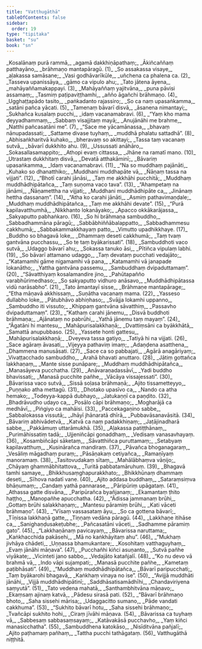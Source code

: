 ```yaml
---
title: "Vatthugāthā"
tableOfContents: false
sidebar:
  order: 19
type: "tipitaka"
basket: "su"
book: "sn"
---
```



<DynamicBreadcrumb />

<Division number="983" book="sn">

<Paragraph number="1164" type="verses" book="sn">
_Kosalānaṃ purā rammā,_  
_agamā dakkhiṇāpathaṃ;_  
_Ākiñcaññaṃ patthayāno,_  
_brāhmaṇo mantapāragū. (1)_  

</Paragraph>

</Division>
<Division number="984" book="sn">

<Paragraph number="1165" type="verses" book="sn">
_So assakassa visaye,_  
_aḷakassa samāsane;_  
_Vasi godhāvarīkūle,_  
_uñchena ca phalena ca. (2)_  

</Paragraph>

</Division>
<Division number="985" book="sn">

<Paragraph number="1166" type="verses" book="sn">
_Tasseva upanissāya,_  
_gāmo ca vipulo ahu;_  
_Tato jātena āyena,_  
_mahāyaññamakappayi. (3)_  

</Paragraph>

</Division>
<Division number="986" book="sn">

<Paragraph number="1167" type="verses" book="sn">
_Mahāyaññaṃ yajitvāna,_  
_puna pāvisi assamaṃ;_  
_Tasmiṃ paṭipaviṭṭhamhi,_  
_añño āgañchi brāhmaṇo. (4)_  

</Paragraph>

</Division>
<Division number="987" book="sn">

<Paragraph number="1168" type="verses" book="sn">
_Ugghaṭṭapādo tasito,_  
_paṅkadanto rajassiro;_  
_So ca naṃ upasaṅkamma,_  
_satāni pañca yācati. (5)_  

</Paragraph>

</Division>
<Division number="988" book="sn">

<Paragraph number="1169" type="verses" book="sn">
_Tamenaṃ bāvarī disvā,_  
_āsanena nimantayi;_  
_Sukhañca kusalaṃ pucchi,_  
_idaṃ vacanamabravi. (6)_  

</Paragraph>

</Division>
<Division number="989" book="sn">

<Paragraph number="1170" type="verses" book="sn">
_“Yaṃ kho mama deyyadhammaṃ,_  
_Sabbaṃ visajjitaṃ mayā;_  
_Anujānāhi me brahme,_  
_Natthi pañcasatāni me”. (7)_  

</Paragraph>

</Division>
<Division number="990" book="sn">

<Paragraph number="1171" type="verses" book="sn">
_“Sace me yācamānassa,_  
_bhavaṃ nānupadassati;_  
_Sattame divase tuyhaṃ,_  
_muddhā phalatu sattadhā”. (8)_  

</Paragraph>

</Division>
<Division number="991" book="sn">

<Paragraph number="1172" type="verses" book="sn">
_Abhisaṅkharitvā kuhako,_  
_bheravaṃ so akittayi;_  
_Tassa taṃ vacanaṃ sutvā,_  
_bāvarī dukkhito ahu. (9)_  

</Paragraph>

</Division>
<Division number="992" book="sn">

<Paragraph number="1173" type="verses" book="sn">
_Ussussati anāhāro,_  
_Sokasallasamappito;_  
_Athopi evaṃ cittassa,_  
_Jhāne na ramatī mano. (10)_  

</Paragraph>

</Division>
<Division number="993" book="sn">

<Paragraph number="1174" type="verses" book="sn">
_Utrastaṃ dukkhitaṃ disvā,_  
_Devatā atthakāminī;_  
_Bāvariṃ upasaṅkamma,_  
_Idaṃ vacanamabravi. (11)_  

</Paragraph>

</Division>
<Division number="994" book="sn">

<Paragraph number="1175" type="verses" book="sn">
_“Na so muddhaṃ pajānāti,_  
_Kuhako so dhanatthiko;_  
_Muddhani muddhapāte vā,_  
_Ñāṇaṃ tassa na vijjati”. (12)_  

</Paragraph>

</Division>
<Division number="995" book="sn">

<Paragraph number="1176" type="verses" book="sn">
_“Bhotī carahi jānāsi,_  
_Taṃ me akkhāhi pucchitā;_  
_Muddhaṃ muddhādhipātañca,_  
_Taṃ suṇoma vaco tava”. (13)_  

</Paragraph>

</Division>
<Division number="996" book="sn">

<Paragraph number="1177" type="verses" book="sn">
_“Ahampetaṃ na jānāmi,_  
_Ñāṇamettha na vijjati;_  
_Muddhani muddhādhipāte ca,_  
_Jinānaṃ hettha dassanaṃ”. (14)_  

</Paragraph>

</Division>
<Division number="997" book="sn">

<Paragraph number="1178" type="verses" book="sn">
_“Atha ko carahi jānāti,_  
_Asmiṃ pathavimaṇḍale;_  
_Muddhaṃ muddhādhipātañca,_  
_Taṃ me akkhāhi devate”. (15)_  

</Paragraph>

</Division>
<Division number="998" book="sn">

<Paragraph number="1179" type="verses" book="sn">
_“Purā kapilavatthumhā,_  
_Nikkhanto lokanāyako;_  
_Apacco okkākarājassa,_  
_Sakyaputto pabhaṅkaro. (16)_  

</Paragraph>

</Division>
<Division number="999" book="sn">

<Paragraph number="1180" type="verses" book="sn">
_So hi brāhmaṇa sambuddho,_  
_Sabbadhammāna pāragū;_  
_Sabbābhiññābalappatto,_  
_Sabbadhammesu cakkhumā;_  
_Sabbakammakkhayaṃ patto,_  
_Vimutto upadhikkhaye. (17)_  

</Paragraph>

</Division>
<Division number="1000" book="sn">

<Paragraph number="1181" type="verses" book="sn">
_Buddho so bhagavā loke,_  
_Dhammaṃ deseti cakkhumā;_  
_Taṃ tvaṃ gantvāna pucchassu,_  
_So te taṃ byākarissati”. (18)_  

</Paragraph>

</Division>
<Division number="1001" book="sn">

<Paragraph number="1182" type="verses" book="sn">
_Sambuddhoti vaco sutvā,_  
_Udaggo bāvarī ahu;_  
_Sokassa tanuko āsi,_  
_Pītiñca vipulaṃ labhi. (19)_  

</Paragraph>

</Division>
<Division number="1002" book="sn">

<Paragraph number="1183" type="verses" book="sn">
_So bāvarī attamano udaggo,_  
_Taṃ devataṃ pucchati vedajāto;_  
_“Katamamhi gāme nigamamhi vā pana,_  
_Katamamhi vā janapade lokanātho;_  
_Yattha gantvāna passemu,_  
_Sambuddhaṃ dvipaduttamaṃ”. (20)_  

</Paragraph>

</Division>
<Division number="1003" book="sn">

<Paragraph number="1184" type="verses" book="sn">
_“Sāvatthiyaṃ kosalamandire jino,_  
_Pahūtapañño varabhūrimedhaso;_  
_So sakyaputto vidhuro anāsavo,_  
_Muddhādhipātassa vidū narāsabho”. (21)_  

</Paragraph>

</Division>
<Division number="1004" book="sn">

<Paragraph number="1185" type="verses" book="sn">
_Tato āmantayī sisse,_  
_Brāhmaṇe mantapārage;_  
_“Etha māṇavā akkhissaṃ,_  
_Suṇātha vacanaṃ mama. (22)_  

</Paragraph>

</Division>
<Division number="1005" book="sn">

<Paragraph number="1186" type="verses" book="sn">
_Yasseso dullabho loke,_  
_Pātubhāvo abhiṇhaso;_  
_Svājja lokamhi uppanno,_  
_Sambuddho iti vissuto;_  
_Khippaṃ gantvāna sāvatthiṃ,_  
_Passavho dvipaduttamaṃ”. (23)_  

</Paragraph>

</Division>
<Division number="1006" book="sn">

<Paragraph number="1187" type="verses" book="sn">
_“Kathaṃ carahi jānemu,_  
_Disvā buddhoti brāhmaṇa;_  
_Ajānataṃ no pabrūhi,_  
_Yathā jānemu taṃ mayaṃ”. (24)_  

</Paragraph>

</Division>
<Division number="1007" book="sn">

<Paragraph number="1188" type="verses" book="sn">
_“Āgatāni hi mantesu,_  
_Mahāpurisalakkhaṇā;_  
_Dvattiṃsāni ca byākkhātā,_  
_Samattā anupubbaso. (25)_  

</Paragraph>

</Division>
<Division number="1008" book="sn">

<Paragraph number="1189" type="verses" book="sn">
_Yassete honti gattesu,_  
_Mahāpurisalakkhaṇā;_  
_Dveyeva tassa gatiyo,_  
_Tatiyā hi na vijjati. (26)_  

</Paragraph>

</Division>
<Division number="1009" book="sn">

<Paragraph number="1190" type="verses" book="sn">
_Sace agāraṃ āvasati,_  
_Vijeyya pathaviṃ imaṃ;_  
_Adaṇḍena asatthena,_  
_Dhammena manusāsati. (27)_  

</Paragraph>

</Division>
<Division number="1010" book="sn">

<Paragraph number="1191" type="verses" book="sn">
_Sace ca so pabbajati,_  
_Agārā anagāriyaṃ;_  
_Vivaṭṭacchado sambuddho,_  
_Arahā bhavati anuttaro. (28)_  

</Paragraph>

</Division>
<Division number="1011" book="sn">

<Paragraph number="1192" type="verses" book="sn">
_Jātiṃ gottañca lakkhaṇaṃ,_  
_Mante sisse punāpare;_  
_Muddhaṃ muddhādhipātañca,_  
_Manasāyeva pucchatha. (29)_  

</Paragraph>

</Division>
<Division number="1012" book="sn">

<Paragraph number="1193" type="verses" book="sn">
_Anāvaraṇadassāvī,_  
_Yadi buddho bhavissati;_  
_Manasā pucchite pañhe,_  
_Vācāya vissajessati”. (30)_  

</Paragraph>

</Division>
<Division number="1013" book="sn">

<Paragraph number="1194" type="verses" book="sn">
_Bāvarissa vaco sutvā,_  
_Sissā soḷasa brāhmaṇā;_  
_Ajito tissametteyyo,_  
_Puṇṇako atha mettagū. (31)_  

</Paragraph>

</Division>
<Division number="1014" book="sn">

<Paragraph number="1195" type="verses" book="sn">
_Dhotako upasīvo ca,_  
_Nando ca atha hemako;_  
_Todeyya-kappā dubhayo,_  
_Jatukaṇṇī ca paṇḍito. (32)_  

</Paragraph>

</Division>
<Division number="1015" book="sn">

<Paragraph number="1196" type="verses" book="sn">
_Bhadrāvudho udayo ca,_  
_Posālo cāpi brāhmaṇo;_  
_Mogharājā ca medhāvī,_  
_Piṅgiyo ca mahāisi. (33)_  

</Paragraph>

</Division>
<Division number="1016" book="sn">

<Paragraph number="1197" type="verses" book="sn">
_Paccekagaṇino sabbe,_  
_Sabbalokassa vissutā;_  
_Jhāyī jhānaratā dhīrā,_  
_Pubbavāsanavāsitā. (34)_  

</Paragraph>

</Division>
<Division number="1017" book="sn">

<Paragraph number="1198" type="verses" book="sn">
_Bāvariṃ abhivādetvā,_  
_Katvā ca naṃ padakkhiṇaṃ;_  
_Jaṭājinadharā sabbe,_  
_Pakkāmuṃ uttarāmukhā. (35)_  

</Paragraph>

</Division>
<Division number="1018" book="sn">

<Paragraph number="1199" type="verses" book="sn">
_Aḷakassa patiṭṭhānaṃ,_  
_Purimāhissatiṃ tadā;_  
_Ujjeniñcāpi gonaddhaṃ,_  
_Vedisaṃ vanasavhayaṃ. (36)_  

</Paragraph>

</Division>
<Division number="1019" book="sn">

<Paragraph number="1200" type="verses" book="sn">
_Kosambiñcāpi sāketaṃ,_  
_Sāvatthiñca puruttamaṃ;_  
_Setabyaṃ kapilavatthuṃ,_  
_Kusinārañca mandiraṃ. (37)_  

</Paragraph>

</Division>
<Division number="1020" book="sn">

<Paragraph number="1201" type="verses" book="sn">
_Pāvañca bhoganagaraṃ,_  
_Vesāliṃ māgadhaṃ puraṃ;_  
_Pāsāṇakaṃ cetiyañca,_  
_Ramaṇīyaṃ manoramaṃ. (38)_  

</Paragraph>

</Division>
<Division number="1021" book="sn">

<Paragraph number="1202" type="verses" book="sn">
_Tasitovudakaṃ sītaṃ,_  
_Mahālābhaṃva vāṇijo;_  
_Chāyaṃ ghammābhitattova,_  
_Turitā pabbatamāruhuṃ. (39)_  

</Paragraph>

</Division>
<Division number="1022" book="sn">

<Paragraph number="1203" type="verses" book="sn">
_Bhagavā tamhi samaye,_  
_Bhikkhusaṃghapurakkhato;_  
_Bhikkhūnaṃ dhammaṃ deseti,_  
_Sīhova nadatī vane. (40)_  

</Paragraph>

</Division>
<Division number="1023" book="sn">

<Paragraph number="1204" type="verses" book="sn">
_Ajito addasa buddhaṃ,_  
_Sataraṃsiṃva bhāṇumaṃ;_  
_Candaṃ yathā pannarase,_  
_Pāripūriṃ upāgataṃ. (41)_  

</Paragraph>

</Division>
<Division number="1024" book="sn">

<Paragraph number="1205" type="verses" book="sn">
_Athassa gatte disvāna,_  
_Paripūrañca byañjanaṃ;_  
_Ekamantaṃ ṭhito haṭṭho,_  
_Manopañhe apucchatha. (42)_  

</Paragraph>

</Division>
<Division number="1025" book="sn">

<Paragraph number="1206" type="verses" book="sn">
_“Ādissa jammanaṃ brūhi,_  
_Gottaṃ brūhi salakkhaṇaṃ;_  
_Mantesu pāramiṃ brūhi,_  
_Kati vāceti brāhmaṇo”. (43)_  

</Paragraph>

</Division>
<Division number="1026" book="sn">

<Paragraph number="1207" type="verses" book="sn">
_“Vīsaṃ vassasataṃ āyu,_  
_So ca gottena bāvarī;_  
_Tīṇissa lakkhaṇā gatte,_  
_Tiṇṇaṃ vedāna pāragū. (44)_  

</Paragraph>

</Division>
<Division number="1027" book="sn">

<Paragraph number="1208" type="verses" book="sn">
_Lakkhaṇe itihāse ca,_  
_Sanighaṇḍusakeṭubhe;_  
_Pañcasatāni vāceti,_  
_Sadhamme pāramiṃ gato”. (45)_  

</Paragraph>

</Division>
<Division number="1028" book="sn">

<Paragraph number="1209" type="verses" book="sn">
_“Lakkhaṇānaṃ pavicayaṃ,_  
_Bāvarissa naruttama;_  
_Kaṅkhacchida pakāsehi,_  
_Mā no kaṅkhāyitaṃ ahu”. (46)_  

</Paragraph>

</Division>
<Division number="1029" book="sn">

<Paragraph number="1210" type="verses" book="sn">
_“Mukhaṃ jivhāya chādeti,_  
_Uṇṇassa bhamukantare;_  
_Kosohitaṃ vatthaguyhaṃ,_  
_Evaṃ jānāhi māṇava”. (47)_  

</Paragraph>

</Division>
<Division number="1030" book="sn">

<Paragraph number="1211" type="verses" book="sn">
_Pucchañhi kiñci asuṇanto,_  
_Sutvā pañhe viyākate;_  
_Vicinteti jano sabbo,_  
_Vedajāto katañjalī. (48)_  

</Paragraph>

</Division>
<Division number="1031" book="sn">

<Paragraph number="1212" type="verses" book="sn">
_“Ko nu devo vā brahmā vā,_  
_Indo vāpi sujampati;_  
_Manasā pucchite pañhe,_  
_Kametaṃ paṭibhāsati”. (49)_  

</Paragraph>

</Division>
<Division number="1032" book="sn">

<Paragraph number="1213" type="verses" book="sn">
_“Muddhaṃ muddhādhipātañca,_  
_Bāvarī paripucchati;_  
_Taṃ byākarohi bhagavā,_  
_Kaṅkhaṃ vinaya no ise”. (50)_  

</Paragraph>

</Division>
<Division number="1033" book="sn">

<Paragraph number="1214" type="verses" book="sn">
_“Avijjā muddhāti jānāhi,_  
_Vijjā muddhādhipātinī;_  
_Saddhāsatisamādhīhi,_  
_Chandaviriyena saṃyutā”. (51)_  

</Paragraph>

</Division>
<Division number="1034" book="sn">

<Paragraph number="1215" type="verses" book="sn">
_Tato vedena mahatā,_  
_Santhambhitvāna māṇavo;_  
_Ekaṃsaṃ ajinaṃ katvā,_  
_Pādesu sirasā pati. (52)_  

</Paragraph>

</Division>
<Division number="1035" book="sn">

<Paragraph number="1216" type="verses" book="sn">
_“Bāvarī brāhmaṇo bhoto,_  
_Saha sissehi mārisa;_  
_Udaggacitto sumano,_  
_Pāde vandati cakkhuma”. (53)_  

</Paragraph>

</Division>
<Division number="1036" book="sn">

<Paragraph number="1217" type="verses" book="sn">
_“Sukhito bāvarī hotu,_  
_Saha sissehi brāhmaṇo;_  
_Tvañcāpi sukhito hohi,_  
_Ciraṃ jīvāhi māṇava. (54)_  

</Paragraph>

</Division>
<Division number="1037" book="sn">

<Paragraph number="1218" type="verses" book="sn">
_Bāvarissa ca tuyhaṃ vā,_  
_Sabbesaṃ sabbasaṃsayaṃ;_  
_Katāvakāsā pucchavho,_  
_Yaṃ kiñci manasicchatha”. (55)_  

</Paragraph>

</Division>
<Division number="1038" book="sn">

<Paragraph number="1219" type="verses" book="sn">
_Sambuddhena katokāso,_  
_Nisīditvāna pañjalī;_  
_Ajito paṭhamaṃ pañhaṃ,_  
_Tattha pucchi tathāgataṃ. (56)_  


</Paragraph>
</Division>

<Paragraph number="1220" type="center" book="sn">
Vatthugāthā niṭṭhitā.
</Paragraph>